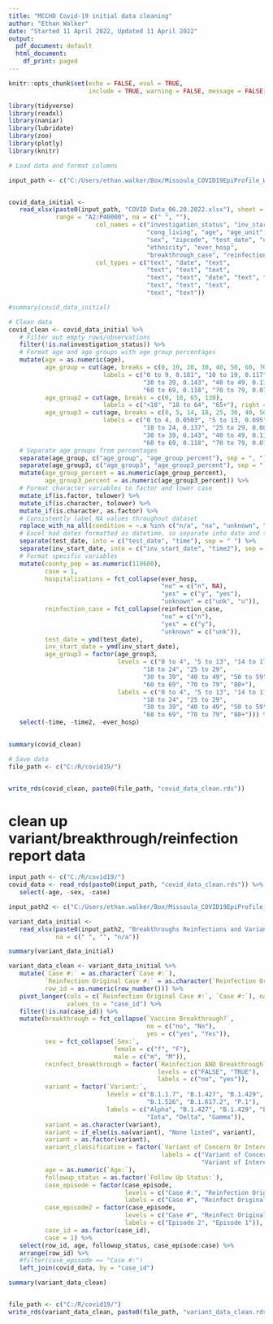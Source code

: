 ```yaml
---
title: "MCCHD Covid-19 initial data cleaning"
author: "Ethan Walker"
date: "Started 11 April 2022, Updated 11 April 2022"
output:
  pdf_document: default
  html_document:
    df_print: paged
---
```


```r
knitr::opts_chunk$set(echo = FALSE, eval = TRUE, 
                      include = TRUE, warning = FALSE, message = FALSE)
```

```r
library(tidyverse)
library(readxl)
library(naniar)
library(lubridate)
library(zoo)
library(plotly)
library(knitr)
```


```r
# Load data and format columns

input_path <- c("C:/Users/ethan.walker/Box/Missoula_COVID19EpiProfile_Working/")


covid_data_initial <- 
   read_xlsx(paste0(input_path, "COVID Data_06.20.2022.xlsx"), sheet = 1,
             range = "A2:P40000", na = c(" ", ""),
                        col_names = c("investigation_status", "inv_start_date", "health_worker", 
                                      "cong_living", "age", "age_unit",
                                      "sex", "zipcode", "test_date", "um_student", "race", 
                                      "ethnicity", "ever_hosp",
                                      "breakthrough_case", "reinfection_case", "patient_died"),
                        col_types = c("text", "date", "text",
                                      "text", "text", "text",
                                      "text", "text", "date", "text", "text",
                                      "text", "text", "text",
                                      "text", "text"))

#summary(covid_data_initial)
```


```r
# Clean data
covid_clean <- covid_data_initial %>% 
   # Filter out empty rows/observations
   filter(!is.na(investigation_status)) %>% 
   # Format age and age groups with age group percentages
   mutate(age = as.numeric(age),
          age_group = cut(age, breaks = c(0, 10, 20, 30, 40, 50, 60, 70, 80, 130),
                          labels = c("0 to 9, 0.101", "10 to 19, 0.117", "20 to 29, 0.191", 
                                     "30 to 39, 0.143", "40 to 49, 0.115", "50 to 59, 0.112", 
                                     "60 to 69, 0.118", "70 to 79, 0.072", "80+, 0.032"), right = FALSE),
          age_group2 = cut(age, breaks = c(0, 18, 65, 130),
                          labels = c("<18", "18 to 64", "65+"), right = FALSE),
          age_group3 = cut(age, breaks = c(0, 5, 14, 18, 25, 30, 40, 50, 60, 70, 80, 130),
                          labels = c("0 to 4, 0.0503", "5 to 13, 0.095", "14 to 17, 0.0405", 
                                     "18 to 24, 0.137", "25 to 29, 0.086", 
                                     "30 to 39, 0.143", "40 to 49, 0.115", "50 to 59, 0.112", 
                                     "60 to 69, 0.118", "70 to 79, 0.072", "80+, 0.032"), right = FALSE)) %>% 
   # Separate age groups from percentages
   separate(age_group, c("age_group", "age_group_percent"), sep = ", ") %>% 
   separate(age_group3, c("age_group3", "age_group3_percent"), sep = ", ") %>% 
   mutate(age_group_percent = as.numeric(age_group_percent),
          age_group3_percent = as.numeric(age_group3_percent)) %>% 
   # Format character variables to factor and lower case
   mutate_if(is.factor, tolower) %>% 
   mutate_if(is.character, tolower) %>% 
   mutate_if(is.character, as.factor) %>% 
   # Consistently label NA values throughout dataset
   replace_with_na_all(condition = ~.x %in% c("n/a", "na", "unknown", "unkown")) %>% 
   # Excel had dates formatted as datetime, so separate into date and time
   separate(test_date, into = c("test_date", "time"), sep = " ") %>% 
   separate(inv_start_date, into = c("inv_start_date", "time2"), sep = " ") %>% 
   # Format specific variables
   mutate(county_pop = as.numeric(119600),
          case = 1,
          hospitalizations = fct_collapse(ever_hosp,
                                          "no" = c("n", NA),
                                          "yes" = c("y", "yes"),
                                          "unknown" = c("unk", "u")),
          reinfection_case = fct_collapse(reinfection_case,
                                          "no" = c("n"),
                                          "yes" = c("y"),
                                          "unknown" = c("unk")),
          test_date = ymd(test_date),
          inv_start_date = ymd(inv_start_date),
          age_group3 = factor(age_group3,
                              levels = c("0 to 4", "5 to 13", "14 to 17", 
                                     "18 to 24", "25 to 29", 
                                     "30 to 39", "40 to 49", "50 to 59", 
                                     "60 to 69", "70 to 79", "80+"),
                              labels = c("0 to 4", "5 to 13", "14 to 17", 
                                     "18 to 24", "25 to 29", 
                                     "30 to 39", "40 to 49", "50 to 59", 
                                     "60 to 69", "70 to 79", "80+"))) %>% 
   select(-time, -time2, -ever_hosp)
   

summary(covid_clean)
```

```r
# Save data
file_path <- c("C:/R/covid19/")


write_rds(covid_clean, paste0(file_path, "covid_data_clean.rds"))
```

# clean up variant/breakthrough/reinfection report data
```r
input_path <- c("C:/R/covid19/")
covid_data <- read_rds(paste0(input_path, "covid_data_clean.rds")) %>% 
   select(-age, -sex, -case)

input_path2 <- c("C:/Users/ethan.walker/Box/Missoula_COVID19EpiProfile_Working/")

variant_data_initial <- 
   read_xlsx(paste0(input_path2, "Breakthroughs Reinfections and Variants 9.9.2021.xlsx"), sheet = 1, 
             na = c(" ", "", "n/a")) 

summary(variant_data_initial)

variant_data_clean <- variant_data_initial %>% 
   mutate(`Case #:` = as.character(`Case #:`),
          `Reinfection Original Case #:` = as.character(`Reinfection Original Case #:`),
          row_id = as.numeric(row_number())) %>% 
   pivot_longer(cols = c(`Reinfection Original Case #:`, `Case #:`), names_to = "case_episode", 
                values_to = "case_id") %>% 
   filter(!is.na(case_id)) %>% 
   mutate(breakthrough = fct_collapse(`Vaccine Breakthrough?`,
                                      no = c("no", "No"),
                                      yes = c("yes", "Yes")),
          sex = fct_collapse(`Sex:`,
                             female = c("f", "F"),
                             male = c("m", "M")),
          reinfect_breakthrough = factor(`Reinfection AND Breakthrough`,
                                         levels = c("FALSE", "TRUE"),
                                         labels = c("no", "yes")),
          variant = factor(`Variant:`,
                           levels = c("B.1.1.7", "B.1.427", "B.1.429", "B.1.525", 
                                      "B.1.526", "B.1.617.2", "P.1"),
                           labels = c("Alpha", "B.1.427", "B.1.429", "Eta", 
                                      "Iota", "Delta", "Gamma")),
          variant = as.character(variant),
          variant = if_else(is.na(variant), "None listed", variant),
          variant = as.factor(variant),
          variant_classification = factor(`Variant of Concern Or Interest?`,
                                          labels = c("Variant of Concern",
                                                     "Variant of Interest")),
          age = as.numeric(`Age:`),
          followup_status = as.factor(`Follow Up Status:`),
          case_episode = factor(case_episode,
                                levels = c("Case #:", "Reinfection Original Case #:"),
                                labels = c("Case #", "Reinfect Original Case #")),
          case_episode2 = factor(case_episode,
                                levels = c("Case #", "Reinfect Original Case #"),
                                labels = c("Episode 2", "Episode 1")),
          case_id = as.factor(case_id),
          case = 1) %>% 
   select(row_id, age, followup_status, case_episode:case) %>% 
   arrange(row_id) %>% 
   #filter(case_episode == "Case #:")
   left_join(covid_data, by = "case_id")

summary(variant_data_clean)


file_path <- c("C:/R/covid19/")
write_rds(variant_data_clean, paste0(file_path, "variant_data_clean.rds"))
```

